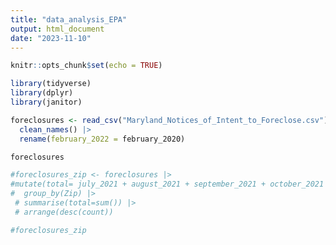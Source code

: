```yaml
---
title: "data_analysis_EPA"
output: html_document
date: "2023-11-10"
---
```


```r
knitr::opts_chunk$set(echo = TRUE)
```

```r
library(tidyverse)
library(dplyr)
library(janitor)
```

```r
foreclosures <- read_csv("Maryland_Notices_of_Intent_to_Foreclose.csv") |> 
  clean_names() |> 
  rename(february_2022 = february_2020)

foreclosures

#foreclosures_zip <- foreclosures |> 
#mutate(total= july_2021 + august_2021 + september_2021 + october_2021 + november_2021 + december_2021 + january_2022 + february_2022 + march_2022 + april_2022 + may_2022 + june_2022 + july_2022 + august_2022 + september_2022 + october_)
#  group_by(Zip) |> 
 # summarise(total=sum()) |> 
 # arrange(desc(count))

#foreclosures_zip
```

